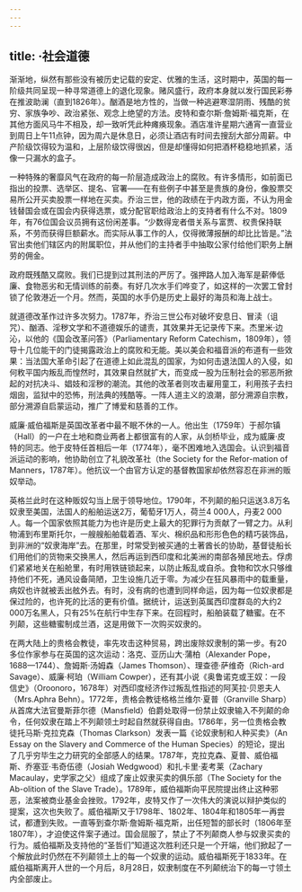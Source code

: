 ```yaml
---
---
---
```

title: ·社会道德
---




渐渐地，纵然有那些没有被历史记载的安定、优雅的生活，这时期中，英国的每一阶级共同呈现一种寻常道德上的退化现象。赌风盛行，政府本身就以发行国民彩券在推波助澜（直到1826年）。酗酒是地方性的，当做一种逃避寒湿阴雨、残酷的贫穷、家族争吵、政治紧张、观念上绝望的方法。皮特和查尔斯·詹姆斯·福克斯，在其他方面风马牛不相及，却一致听凭此种瘫痪现象。酒店准许星期六通宵一直营业到周日上午11点钟，因为周六是休息日，必须让酒店有时间去搜刮大部分周薪。中产阶级饮得较为温和，上层阶级饮得很凶，但是却懂得如何把酒杯稳稳地抓紧，活像一只漏水的盒子。

一种特殊的奢靡风气在政府的每一阶层造成政治上的腐败。有许多情形，如前面已指出的投票、选举区、提名、官署——在有些例子中甚至是贵族的身份，像股票交易所公开买卖股票一样地在买卖。乔治三世，他的政绩在于内政方面，不认为用金钱替国会或在国会内获得选票，或分配官职给政治上的支持者有什么不对。1809年，有76位国会议员拥有这份闲差事。“少数得宠者借关系与富贾、权贵保持联系，不劳而获得巨额薪水。而实际从事工作的人，仅得微薄报酬的却比比皆是。”法官出卖他们辖区内的附属职位，并从他们的主持者手中抽取公家付给他们职务上酬劳的佣金。

政府既残酷又腐败。我们已提到过其刑法的严厉了。强押路人加入海军是薪俸低廉、食物恶劣和无情训练的前奏。有好几次水手们哗变了，如这样的一次罢工曾封锁了伦敦港近一个月。然而，英国的水手仍是历史上最好的海员和海上战士。

就道德改革作过许多次努力。1787年，乔治三世公布对破坏安息日、冒渎（诅咒）、酗酒、淫秽文学和不道德娱乐的谴责，其效果并无记录传下来。杰里米·边沁，以他的《国会改革问答》（Parliamentary Reform Catechism，1809年），领导十几位能干的门徒揭露政治上的腐败和无能。美以美会和福音派的布道有一些效果：当法国大革命引起了在道德上如此混乱的国家，为如何击退法国人的入侵，如何敉平国内叛乱而惶然时，其效果自然就扩大，而变成一股为压制社会的邪恶所掀起的对抗决斗、娼妓和淫秽的潮流。其他的改革者则攻击雇用童工，利用孩子去扫烟囱，监狱中的恐怖，刑法典的残酷等。一阵人道主义的浪潮，部分溯源自宗教，部分溯源自启蒙运动，推广了博爱和慈善的工作。

威廉·威伯福斯是英国改革者中最不眠不休的一人。他出生（1759年）于郝尔镇（Hall）的一户在土地和商业两者上都很富有的人家，从剑桥毕业，成为威廉·皮特的同志。他于皮特任首相后一年（1774年），毫不困难地入选国会。认识到福音派运动的影响，他协助创立了礼貌改革社（the Society for the Refor-mation of Manners，1787年）。他抗议一个由官方认定的基督教国家却依然容忍在非洲的贩奴举动。

英格兰此时在这种贩奴勾当上居于领导地位。1790年，不列颠的船只运送3.8万名奴隶至美国，法国人的船舶运送2万，葡萄牙1万人，荷兰4 000人，丹麦2 000人。每一个国家依照其能力为也许是历史上最大的犯罪行为贡献了一臂之力。从利物浦到布里斯托尔，一艘艘船舶载着酒、军火、棉织品和形形色色的精巧装饰品，到非洲的“奴隶海岸”去。在那里，时常受到被买通的土著酋长的协助，基督徒船长们用他们的货物来交换黑人，然后再运到西印度和北美洲的南部各殖民地去。俘虏们紧紧地关在船舱里，有时用铁链锁起来，以防止叛乱或自杀。食物和饮水只够维持他们不死，通风设备简陋，卫生设施几近于零。为减少在狂风暴雨中的载重量，病奴也许就被丢出舷外去。有时，没有病的也遭到同样命运，因为每一位奴隶都是保过险的，也许死的比活的更有价值。据统计，运送到英属西印度群岛的大约2 000万名黑人，只有25%在航行中生存下来。在回程时，船舶装载了糖蜜。在不列颠，这些糖蜜制成兰酒，这是用做下一次购买奴隶的。

在两大陆上的贵格会教徒，率先攻击这种贸易，跨出废除奴隶制的第一步。有20多位作家参与在英国的这次运动：洛克、亚历山大·蒲柏（Alexander Pope，1688—1744）、詹姆斯·汤姆森（James Thomson）、理查德·萨维奇（Rich-ard Savage）、威廉·柯珀（William Cowper），还有其小说《奥鲁诺克或王奴：一段信史》（Oroonoro，1678年）对西印度经济作过叛乱性指述的阿芙拉·贝恩夫人（Mrs.Aphra Behn）。1772年，贵格会教徒格格兰维尔·夏普（Granville Sharp）从首席大法官曼斯菲尔德（Mansfield）伯爵处取得一份禁止奴隶输入不列颠的命令，任何奴隶在踏上不列颠领土时起自然就获得自由。1786年，另一位贵格会教徒托马斯·克拉克森（Thomas Clarkson）发表一篇《论奴隶制和人种买卖》（An Essay on the Slavery and Commerce of the Human Species）的短论，提出了几乎穷毕生之力研究的全部感人的结果。1787年，克拉克森、夏普、威伯福斯、乔塞亚·韦奇伍德（Josiah Wedgwood）和扎卡里·麦考莱（Zachary Macaulay，史学家之父）组成了废止奴隶买卖的俱乐部（The Society for the Ab-olition of the Slave Trade）。1789年，威伯福斯向平民院提出终止这种邪恶，法案被商业基金会挫败。1792年，皮特又作了一次伟大的演说以辩护类似的提案，这次也失败了。威伯福斯又于1798年、1802年、1804年和1805年一再尝试，都遭到失败。一直等到查尔斯·詹姆斯·福克斯，出任短暂的部长时（1806年至1807年），才迫使这件案子通过。国会屈服了，禁止了不列颠商人参与奴隶买卖的行为。威伯福斯及支持他的“圣哲们”知道这次胜利还只是一个开端，他们掀起了一个解放此时仍然在不列颠领土上的每一个奴隶的运动。威伯福斯死于1833年。在威伯福斯离开人世的一个月后，8月28日，奴隶制度在不列颠统治下的每一寸领土内全部废止。